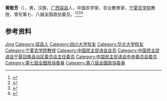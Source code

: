'''黄敬芳'''（{{bd|1922年|5月|}}），男，汉族，[[广西|广西]][[容县|容县]]人，中国农学家、农业教育家，[[宁夏农学院|宁夏农学院]]教授，曾任第七、八届全国政协委员。<ref>{{Cite book|title=历届全国政协委员人名辞典|author=|publisher=中国国际广播出版社|year=1996|isbn=9787507813746|location=北京|pages=}}</ref><ref>{{Cite book|title=中华人民共和国职官志|author=何虎生, 李耀东, 向常福主编|publisher=中国社会出版社|year=2003|isbn=9787800883934|location=北京|pages=}}</ref><ref>{{cite book|title=宁夏百科全书|author=《宁夏百科全书》编纂委员会编|publisher=宁夏人民出版社|year=1998|isbn=|location=|page=}}</ref><ref>{{Cite web|title=黄敬芳教授简介|url=https://dangan.nxu.edu.cn/info/1007/1989.htm|accessdate=2021-02-14|work=宁夏大学档案馆}}</ref>

== 参考资料 ==
{{reflist}}

{{Authority control}}
{{DEFAULTSORT:Huang黄}}
[[Category:黄姓|Jing]]
[[Category:容县人|Category:容县人]]
[[Category:四川大学校友|Category:四川大学校友]]
[[Category:华北大学校友|Category:华北大学校友]]
[[Category:宁夏农学院教授|Category:宁夏农学院教授]]
[[Category:中国民主促进会会员|Category:中国民主促进会会员]]
[[Category:中国民主促进会宁夏回族自治区委员会主任委员|Category:中国民主促进会宁夏回族自治区委员会主任委员]]
[[Category:中国民主促进会中央委员会委员|Category:中国民主促进会中央委员会委员]]
[[Category:第七屆全國政協委員|Category:第七屆全國政協委員]]
[[Category:第八屆全國政協委員|Category:第八屆全國政協委員]]

{{中国人物小作品}}